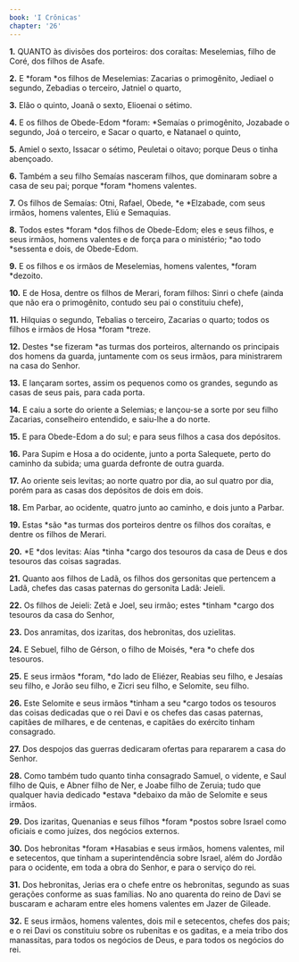 ```yaml
---
book: 'I Crônicas'
chapter: '26'
---
```


**1.** QUANTO às divisões dos porteiros: dos coraítas: Meselemias, filho de Coré, dos filhos de Asafe.

**2.** E *foram *os filhos de Meselemias: Zacarias o primogênito, Jediael o segundo, Zebadias o terceiro, Jatniel o quarto,

**3.** Elão o quinto, Joanã o sexto, Elioenai o sétimo.

**4.** E os filhos de Obede-Edom *foram: *Semaías o primogênito, Jozabade o segundo, Joá o terceiro, e Sacar o quarto, e Natanael o quinto,

**5.** Amiel o sexto, Issacar o sétimo, Peuletai o oitavo; porque Deus o tinha abençoado.

**6.** Também a seu filho Semaías nasceram filhos, que dominaram sobre a casa de seu pai; porque *foram *homens valentes.

**7.** Os filhos de Semaías: Otni, Rafael, Obede, *e *Elzabade, com seus irmãos, homens valentes, Eliú e Semaquias.

**8.** Todos estes *foram *dos filhos de Obede-Edom; eles e seus filhos, e seus irmãos, homens valentes e de força para o ministério; *ao todo *sessenta e dois, de Obede-Edom.

**9.** E os filhos e os irmãos de Meselemias, homens valentes, *foram *dezoito.

**10.** E de Hosa, dentre os filhos de Merari, foram filhos: Sinri o chefe (ainda que não era o primogênito, contudo seu pai o constituiu chefe),

**11.** Hilquias o segundo, Tebalias o terceiro, Zacarias o quarto; todos os filhos e irmãos de Hosa *foram *treze.

**12.** Destes *se fizeram *as turmas dos porteiros, alternando os principais dos homens da guarda, juntamente com os seus irmãos, para ministrarem na casa do Senhor.

**13.** E lançaram sortes, assim os pequenos como os grandes, segundo as casas de seus pais, para cada porta.

**14.** E caiu a sorte do oriente a Selemias; e lançou-se a sorte por seu filho Zacarias, conselheiro entendido, e saiu-lhe a do norte.

**15.** E para Obede-Edom a do sul; e para seus filhos a casa dos depósitos.

**16.** Para Supim e Hosa a do ocidente, junto a porta Salequete, perto do caminho da subida; uma guarda defronte de outra guarda.

**17.** Ao oriente seis levitas; ao norte quatro por dia, ao sul quatro por dia, porém para as casas dos depósitos de dois em dois.

**18.** Em Parbar, ao ocidente, quatro junto ao caminho, e dois junto a Parbar.

**19.** Estas *são *as turmas dos porteiros dentre os filhos dos coraítas, e dentre os filhos de Merari.

**20.** *E *dos levitas: Aías *tinha *cargo dos tesouros da casa de Deus e dos tesouros das coisas sagradas.

**21.** Quanto aos filhos de Ladã, os filhos dos gersonitas que pertencem a Ladã, chefes das casas paternas do gersonita Ladã: Jeieli.

**22.** Os filhos de Jeieli: Zetã e Joel, seu irmão; estes *tinham *cargo dos tesouros da casa do Senhor,

**23.** Dos anramitas, dos izaritas, dos hebronitas, dos uzielitas.

**24.** E Sebuel, filho de Gérson, o filho de Moisés, *era *o chefe dos tesouros.

**25.** E seus irmãos *foram, *do lado de Eliézer, Reabias seu filho, e Jesaías seu filho, e Jorão seu filho, e Zicri seu filho, e Selomite, seu filho.

**26.** Este Selomite e seus irmãos *tinham a seu *cargo todos os tesouros das coisas dedicadas que o rei Davi e os chefes das casas paternas, capitães de milhares, e de centenas, e capitães do exército tinham consagrado.

**27.** Dos despojos das guerras dedicaram ofertas para repararem a casa do Senhor.

**28.** Como também tudo quanto tinha consagrado Samuel, o vidente, e Saul filho de Quis, e Abner filho de Ner, e Joabe filho de Zeruia; tudo que qualquer havia dedicado *estava *debaixo da mão de Selomite e seus irmãos.

**29.** Dos izaritas, Quenanias e seus filhos *foram *postos sobre Israel como oficiais e como juízes, dos negócios externos.

**30.** Dos hebronitas *foram *Hasabias e seus irmãos, homens valentes, mil e setecentos, que tinham a superintendência sobre Israel, além do Jordão para o ocidente, em toda a obra do Senhor, e para o serviço do rei.

**31.** Dos hebronitas, Jerias era o chefe entre os hebronitas, segundo as suas gerações conforme as suas famílias. No ano quarenta do reino de Davi se buscaram e acharam entre eles homens valentes em Jazer de Gileade.

**32.** E seus irmãos, homens valentes, dois mil e setecentos, chefes dos pais; e o rei Davi os constituiu sobre os rubenitas e os gaditas, e a meia tribo dos manassitas, para todos os negócios de Deus, e para todos os negócios do rei.